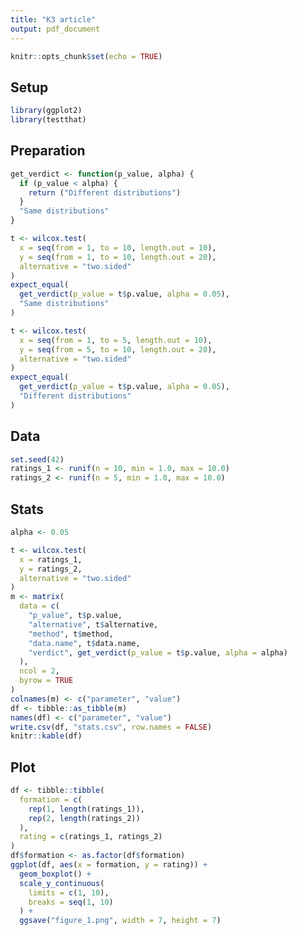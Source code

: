 ```yaml
---
title: "K3 article"
output: pdf_document
---
```


```r
knitr::opts_chunk$set(echo = TRUE)
```

## Setup

```r
library(ggplot2)
library(testthat)
```

## Preparation

```r
get_verdict <- function(p_value, alpha) {
  if (p_value < alpha) {
    return ("Different distributions")
  }
  "Same distributions"
}
```

```r
t <- wilcox.test(
  x = seq(from = 1, to = 10, length.out = 10),
  y = seq(from = 1, to = 10, length.out = 20), 
  alternative = "two.sided"
)
expect_equal(
  get_verdict(p_value = t$p.value, alpha = 0.05),
  "Same distributions"
)
```

```r
t <- wilcox.test(
  x = seq(from = 1, to = 5, length.out = 10),
  y = seq(from = 5, to = 10, length.out = 20), 
  alternative = "two.sided"
)
expect_equal(
  get_verdict(p_value = t$p.value, alpha = 0.05),
  "Different distributions"
)
```

## Data

```r
set.seed(42)
ratings_1 <- runif(n = 10, min = 1.0, max = 10.0)
ratings_2 <- runif(n = 5, min = 1.0, max = 10.0)
```

## Stats

```r
alpha <- 0.05
```

```r
t <- wilcox.test(
  x = ratings_1, 
  y = ratings_2, 
  alternative = "two.sided"
)
m <- matrix(
  data = c(
    "p_value", t$p.value,
    "alternative", t$alternative,
    "method", t$method,
    "data.name", t$data.name,
    "verdict", get_verdict(p_value = t$p.value, alpha = alpha)
  ),
  ncol = 2,
  byrow = TRUE
)
colnames(m) <- c("parameter", "value")
df <- tibble::as_tibble(m)
names(df) <- c("parameter", "value")
write.csv(df, "stats.csv", row.names = FALSE)
knitr::kable(df)
```

## Plot

```r
df <- tibble::tibble(
  formation = c(
    rep(1, length(ratings_1)), 
    rep(2, length(ratings_2))
  ),
  rating = c(ratings_1, ratings_2)
)
df$formation <- as.factor(df$formation)
ggplot(df, aes(x = formation, y = rating)) + 
  geom_boxplot() +
  scale_y_continuous(
    limits = c(1, 10), 
    breaks = seq(1, 10)
  ) +
  ggsave("figure_1.png", width = 7, height = 7)
```

